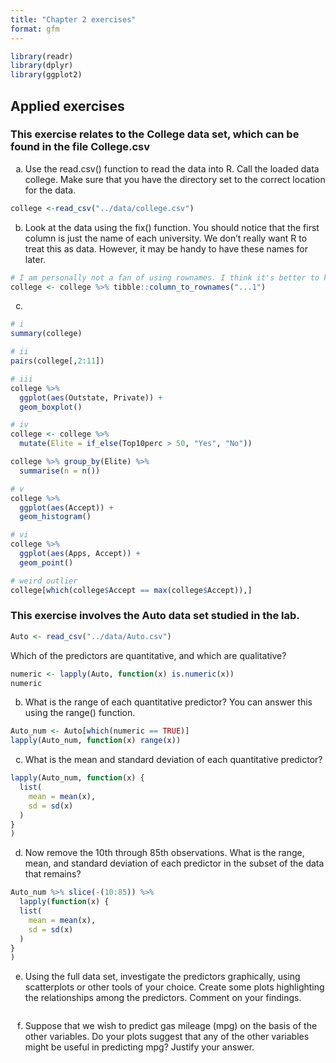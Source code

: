 ```yaml
---
title: "Chapter 2 exercises"
format: gfm
---
```

```r
library(readr)
library(dplyr)
library(ggplot2)
```

## Applied exercises

### This exercise relates to the College data set, which can be found in the file College.csv

(a) Use the read.csv() function to read the data into R. Call the loaded data college. Make sure that you have the directory set to the correct location for the data.
```r
college <-read_csv("../data/college.csv")

```

(b) Look at the data using the fix() function. You should notice that the first column is just the name of each university. We don’t really want R to treat this as data. However, it may be handy to have these names for later.
```r
# I am personally not a fan of using rownames. I think it's better to keep this row as a character column.
college <- college %>% tibble::column_to_rownames("...1")
```

(c)

```r
# i 
summary(college)

# ii
pairs(college[,2:11])

# iii
college %>% 
  ggplot(aes(Outstate, Private)) +
  geom_boxplot()

# iv
college <- college %>% 
  mutate(Elite = if_else(Top10perc > 50, "Yes", "No"))

college %>% group_by(Elite) %>% 
  summarise(n = n())

# v
college %>% 
  ggplot(aes(Accept)) +
  geom_histogram()

# vi
college %>% 
  ggplot(aes(Apps, Accept)) + 
  geom_point()

# weird outlier
college[which(college$Accept == max(college$Accept)),]
```

### This exercise involves the Auto data set studied in the lab.
```r
Auto <- read_csv("../data/Auto.csv")
```

Which of the predictors are quantitative, and which are qualitative?
```r
numeric <- lapply(Auto, function(x) is.numeric(x))
numeric
```

(b) What is the range of each quantitative predictor? You can answer this using the range() function.
```r
Auto_num <- Auto[which(numeric == TRUE)]
lapply(Auto_num, function(x) range(x))
```
(c) What is the mean and standard deviation of each quantitative predictor?
```r
lapply(Auto_num, function(x) {
  list(
    mean = mean(x),
    sd = sd(x)
  )
}
)
```

(d) Now remove the 10th through 85th observations. What is the range, mean, and standard deviation of each predictor in the subset of the data that remains?
```r
Auto_num %>% slice(-(10:85)) %>% 
  lapply(function(x) {
  list(
    mean = mean(x),
    sd = sd(x)
  )
}
)
```

(e) Using the full data set, investigate the predictors graphically, using scatterplots or other tools of your choice. Create some plots highlighting the relationships among the predictors. Comment on your findings.
```r

```

(f) Suppose that we wish to predict gas mileage (mpg) on the basis of the other variables. Do your plots suggest that any of the other variables might be useful in predicting mpg? Justify your answer.
```r

```

